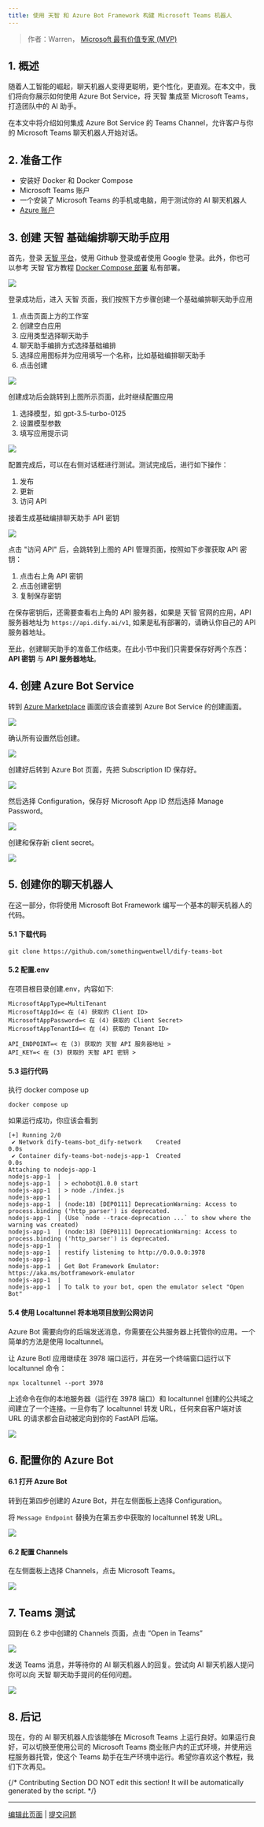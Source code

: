 ```yaml
---
title: 使用 天智 和 Azure Bot Framework 构建 Microsoft Teams 机器人
---
```



> 作者：Warren， [Microsoft 最有价值专家 (MVP)](https://mvp.microsoft.com/en-US/mvp/profile/476f41d3-6bd1-ea11-a812-000d3a8dfe0d)

## 1. 概述

随着人工智能的崛起，聊天机器人变得更聪明，更个性化，更直观。在本文中，我们将向你展示如何使用 Azure Bot Service，将 天智 集成至 Microsoft Teams，打造团队中的 AI 助手。

在本文中将介绍如何集成 Azure Bot Service 的 Teams Channel，允许客户与你的 Microsoft Teams 聊天机器人开始对话。

## 2. 准备工作

* 安装好 Docker 和 Docker Compose
* Microsoft Teams 账户
* 一个安装了 Microsoft Teams 的手机或电脑，用于测试你的 AI 聊天机器人
* [Azure 账户](https://azure.microsoft.com/en-us/free)

## 3. 创建 天智 基础编排聊天助手应用

首先，登录 [天智 平台](https://cloud.dify.ai/signin)，使用 Github 登录或者使用 Google 登录。此外，你也可以参考 天智 官方教程 [Docker Compose 部署](/zh-hans/getting-started/install-self-hosted/docker-compose) 私有部署。

![](https://assets-docs.dify.ai/dify-enterprise-mintlify/zh_CN/learn-more/use-cases/08ece9f6dd15b6ba3c44eb187ea73bdd.jpeg)

登录成功后，进入 天智 页面，我们按照下方步骤创建一个基础编排聊天助手应用

1. 点击页面上方的工作室
2. 创建空白应用
3. 应用类型选择聊天助手
4. 聊天助手编排方式选择基础编排
5. 选择应用图标并为应用填写一个名称，比如基础编排聊天助手
6. 点击创建

![](https://assets-docs.dify.ai/dify-enterprise-mintlify/zh_CN/learn-more/use-cases/312d1fbcd5c8f58ca41b9f8dc8131286.jpeg)

创建成功后会跳转到上图所示页面，此时继续配置应用

1. 选择模型，如 gpt-3.5-turbo-0125
2. 设置模型参数
3. 填写应用提示词

![](https://assets-docs.dify.ai/dify-enterprise-mintlify/zh_CN/learn-more/use-cases/410dc25f76beebf8659294b06c1a4d25.jpeg)

配置完成后，可以在右侧对话框进行测试。测试完成后，进行如下操作：

1. 发布
2. 更新
3. 访问 API

接着生成基础编排聊天助手 API 密钥

![](https://assets-docs.dify.ai/dify-enterprise-mintlify/zh_CN/learn-more/use-cases/de85ada57a6f1a0029486dbdaea62fcf.jpeg)

点击 "访问 API" 后，会跳转到上图的 API 管理页面，按照如下步骤获取 API 密钥：

1. 点击右上角 API 密钥
2. 点击创建密钥
3. 复制保存密钥

在保存密钥后，还需要查看右上角的 API 服务器，如果是 天智 官网的应用，API 服务器地址为 `https://api.dify.ai/v1`, 如果是私有部署的，请确认你自己的 API 服务器地址。

至此，创建聊天助手的准备工作结束。在此小节中我们只需要保存好两个东西：**API 密钥** 与 **API 服务器地址**。

## 4. 创建 Azure Bot Service

转到 [Azure Marketplace](https://portal.azure.com/#view/Microsoft\_Azure\_Marketplace/GalleryItemDetailsBladeNopdl/id/Microsoft.AzureBot/selectionMode\~/false/resourceGroupId//resourceGroupLocation//dontDiscardJourney\~/false/selectedMenuId/home/launchingContext\~/%7B%22galleryItemId%22%3A%22Microsoft.AzureBot%22%2C%22source%22%3A%5B%22GalleryFeaturedMenuItemPart%22%2C%22VirtualizedTileDetails%22%5D%2C%22menuItemId%22%3A%22home%22%2C%22subMenuItemId%22%3A%22Search%20results%22%2C%22telemetryId%22%3A%22a09b3b54-129b-475f-bd39-d7285a272043%22%7D/searchTelemetryId/258b225f-e7d5-4744-bfe4-69fa701d9d5a) 画面应该会直接到 Azure Bot Service 的创建画面。

![](https://assets-docs.dify.ai/dify-enterprise-mintlify/zh_CN/learn-more/use-cases/4c3cc89a4ceb3e6cb9be70d4c74411e6.png)

确认所有设置然后创建。

![](https://assets-docs.dify.ai/dify-enterprise-mintlify/zh_CN/learn-more/use-cases/56cfee6b9f205cde4fc7880b137f2979.png)

创建好后转到 Azure Bot 页面，先把 Subscription ID 保存好。

![](https://assets-docs.dify.ai/dify-enterprise-mintlify/zh_CN/learn-more/use-cases/f1f0d8fd2f3396b75b3d9f7a94fb1534.png)

然后选择 Configuration，保存好 Microsoft App ID 然后选择 Manage Password。

![](https://assets-docs.dify.ai/dify-enterprise-mintlify/zh_CN/learn-more/use-cases/512ff24ff9ab8c1b45d580f70bdb1c78.png)

创建和保存新 client secret。

![](https://assets-docs.dify.ai/dify-enterprise-mintlify/zh_CN/learn-more/use-cases/aae10f6172de35c18456fde821e52635.png)

## 5. 创建你的聊天机器人

在这一部分，你将使用 Microsoft Bot Framework 编写一个基本的聊天机器人的代码。

#### 5.1 下载代码

```
git clone https://github.com/somethingwentwell/dify-teams-bot
```

#### 5.2 配置.env

在项目根目录创建.env，内容如下:

```
MicrosoftAppType=MultiTenant
MicrosoftAppId=< 在 (4) 获取的 Client ID>
MicrosoftAppPassword=< 在 (4) 获取的 Client Secret>
MicrosoftAppTenantId=< 在 (4) 获取的 Tenant ID>

API_ENDPOINT=< 在 (3) 获取的 天智 API 服务器地址 >
API_KEY=< 在 (3) 获取的 天智 API 密钥 >
```

#### 5.3 运行代码

执行 docker compose up

```
docker compose up
```

如果运行成功，你应该会看到

```
[+] Running 2/0
 ✔ Network dify-teams-bot_dify-network    Created                     0.0s 
 ✔ Container dify-teams-bot-nodejs-app-1  Created                     0.0s 
Attaching to nodejs-app-1
nodejs-app-1  | 
nodejs-app-1  | > echobot@1.0.0 start
nodejs-app-1  | > node ./index.js
nodejs-app-1  | 
nodejs-app-1  | (node:18) [DEP0111] DeprecationWarning: Access to process.binding ('http_parser') is deprecated.
nodejs-app-1  | (Use `node --trace-deprecation ...` to show where the warning was created)
nodejs-app-1  | (node:18) [DEP0111] DeprecationWarning: Access to process.binding ('http_parser') is deprecated.
nodejs-app-1  | 
nodejs-app-1  | restify listening to http://0.0.0.0:3978
nodejs-app-1  | 
nodejs-app-1  | Get Bot Framework Emulator: https://aka.ms/botframework-emulator
nodejs-app-1  | 
nodejs-app-1  | To talk to your bot, open the emulator select "Open Bot"
```

#### 5.4 使用 Localtunnel 将本地项目放到公网访问

Azure Bot 需要向你的后端发送消息，你需要在公共服务器上托管你的应用。一个简单的方法是使用 localtunnel。

让 Azure BotI 应用继续在 3978 端口运行，并在另一个终端窗口运行以下 localtunnel 命令：

```
npx localtunnel --port 3978
```

上述命令在你的本地服务器（运行在 3978 端口）和 localtunnel 创建的公共域之间建立了一个连接。一旦你有了 localtunnel 转发 URL，任何来自客户端对该 URL 的请求都会自动被定向到你的 FastAPI 后端。

![](https://assets-docs.dify.ai/dify-enterprise-mintlify/zh_CN/learn-more/use-cases/68b0342cca4d735de3a74a4c9425e0f6.png)

## 6. 配置你的 Azure Bot

#### 6.1 打开 Azure Bot

转到在第四步创建的 Azure Bot，并在左侧面板上选择 Configuration。

将 `Message Endpoint` 替换为在第五步中获取的 localtunnel 转发 URL。

![](https://assets-docs.dify.ai/dify-enterprise-mintlify/zh_CN/learn-more/use-cases/d1f58bff85717bc8ca7e1b6ce351f9e2.png)

#### 6.2 配置 Channels

在左侧面板上选择 Channels，点击 Microsoft Teams。

![](https://assets-docs.dify.ai/dify-enterprise-mintlify/zh_CN/learn-more/use-cases/5c7d0bca5b55cf06d68ebe02de2d78a5.png)

## 7. Teams 测试

回到在 6.2 步中创建的 Channels 页面，点击 “Open in Teams”

![](https://assets-docs.dify.ai/dify-enterprise-mintlify/zh_CN/learn-more/use-cases/cb598b85c0426d7fb83990c65d339382.png)

发送 Teams 消息，并等待你的 AI 聊天机器人的回复。尝试向 AI 聊天机器人提问你可以向 天智 聊天助手提问的任何问题。

![](https://assets-docs.dify.ai/dify-enterprise-mintlify/zh_CN/learn-more/use-cases/9a2f3ff1551976eb3b0eb7eca884c494.png)

## 8. 后记

现在，你的 AI 聊天机器人应该能够在 Microsoft Teams 上运行良好。如果运行良好，可以切换至使用公司的 Microsoft Teams 商业账户内的正式环境，并使用远程服务器托管，使这个 Teams 助手在生产环境中运行。希望你喜欢这个教程，我们下次再见。

{/*
Contributing Section
DO NOT edit this section!
It will be automatically generated by the script.
*/}

---

[编辑此页面](https://github.com/langgenius/dify-docs/edit/main/zh-hans/learn-more/use-cases/dify-on-teams.mdx) | [提交问题](https://github.com/langgenius/dify-docs/issues/new?template=docs.yml)


